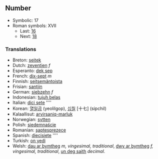 ==Number==

*Symbolic: 17
*Roman symbols: XVII
**Last: [[sixteen|16]]
**Next: [[eighteen|18]]

===Translations===

*Breton: [[seitek]]
*Dutch: [[zeventien]] ''f''
*Esperanto: [[dek sep]]
*French: [[dix-sept]] ''m''
*Finnish: [[seitsemäntoista]]
*Frisian: [[santjin]]
*German: [[siebzehn]] ''f''
*Indonesian: [[tujuh belas]]
*Italian: [[dici sete]] ''''
*Korean: [[열일곱]] (yeolilgop), [[십칠]] [十七] (sipchil)
*Kalaallisut: [[arvirsaniq-marluk]]
*Norwegian: [[sytten]]
*Polish: [[siedemnaście]]
*Romanian: [[şaptesprezece]]
*Spanish: [[diecisiete]] ''''
*Turkish: [[on yedi]]
*Welsh: [[dau ar bymtheg]] ''m, vingesimal, traditional'', [[dwy ar bymtheg]] ''f, vingesimal, traditional'', [[un deg saith]] ''decimal''.